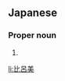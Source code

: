 ==Japanese==
{{ja-kanjitab|ひ|ろ|み|yomi=o}}

===Proper noun===
{{ja-pos|proper|ひろみ}}

# {{given name|unisex|lang=ja|sort=ひろみ}}

[[li:比呂美]]